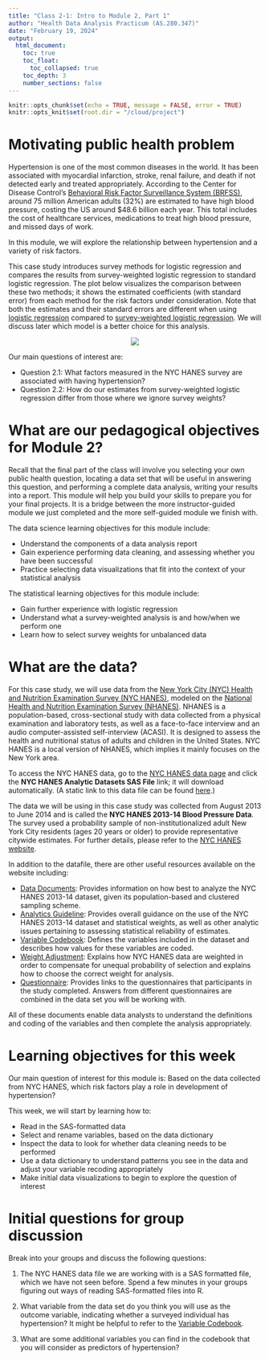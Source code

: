 ```yaml
---
title: "Class 2-1: Intro to Module 2, Part 1"
author: "Health Data Analysis Practicum (AS.280.347)"
date: "February 19, 2024"
output: 
  html_document:
    toc: true
    toc_float: 
      toc_collapsed: true
    toc_depth: 3
    number_sections: false
---
```


```r
knitr::opts_chunk$set(echo = TRUE, message = FALSE, error = TRUE)
knitr::opts_knit$set(root.dir = "/cloud/project")
```


# Motivating public health problem

Hypertension is one of the most common diseases in the world. It has been associated with myocardial infarction, stroke, renal failure, and death if not detected early and treated appropriately. According to the Center for Disease Control's [Behavioral Risk Factor Surveillance System (BRFSS)](https://www.cdc.gov/brfss/){target="_blank"}, around 75 million American adults (32%) are estimated to have high blood pressure, costing the US around $48.6 billion each year. This total includes the cost of healthcare services, medications to treat high blood pressure, and missed days of work.

In this module, we will explore the relationship between hypertension and a variety of risk factors.

This case study introduces survey methods for logistic regression and compares the results from survey-weighted logistic regression to standard logistic regression. The plot below visualizes the comparison between these two methods; it shows the estimated coefficients (with standard error) from each method for the risk factors under consideration.  Note that both the estimates and their standard errors are different when using [logistic regression](https://en.wikipedia.org/wiki/Logistic_regression){target="_blank"} compared to [survey-weighted logistic regression](https://citeseerx.ist.psu.edu/document?repid=rep1&type=pdf&doi=8dc703bdec2bd009e3bc79ba4d38f28ad1e051a2){target="_blank"}. We will discuss later which model is a better choice for this analysis.

<center>
![](data/Finalplot.png)
</center>

Our main questions of interest are:

  * Question 2.1: What factors measured in the NYC HANES survey are associated with having hypertension?
  * Question 2.2: How do our estimates from survey-weighted logistic regression differ from those where we ignore survey weights?



# What are our pedagogical objectives for Module 2?

Recall that the final part of the class will involve you selecting your own public health question, locating a data set that will be useful in answering this question, and performing a complete data analysis, writing your results into a report. This module will help you build your skills to prepare you for your final projects. It is a bridge between the more instructor-guided module we just completed and the more self-guided module we finish with.

The data science learning objectives for this module include:

  * Understand the components of a data analysis report
  * Gain experience performing data cleaning, and assessing whether you have been successful
  * Practice selecting data visualizations that fit into the context of your statistical analysis

The statistical learning objectives for this module include:

  * Gain further experience with logistic regression
  * Understand what a survey-weighted analysis is and how/when we perform one
  * Learn how to select survey weights for unbalanced data

# What are the data?

For this case study, we will use data from the [New York City (NYC) Health and Nutrition Examination Survey (NYC HANES)](http://nychanes.org/){target="_blank"}, modeled on the [National Health and Nutrition Examination Survey (NHANES)](https://wwwn.cdc.gov/nchs/nhanes/default.aspx){target="_blank"}. NHANES is a population-based, cross-sectional study with data collected from a physical examination and laboratory tests, as well as a face-to-face interview and an audio computer-assisted self-interview (ACASI). It is designed to assess the health and nutritional status of adults and children in the United States. NYC HANES is a local version of NHANES, which implies it mainly focuses on the New York area. 

To access the NYC HANES data, go to the [NYC HANES data page](http://nychanes.org/data/){target="_blank"} and  click the **NYC HANES Analytic Datasets SAS File** link; it will download automatically.  (A static link to this data file can be found [here](https://med.nyu.edu/departments-institutes/population-health/divisions-sections-centers/epidemiology/sites/default/files/nyc-hanes-datasets-and-resources-analytic-data-sets-sas-file.sas7bdat){target="_blank"}.)

The data we will be using in this case study was collected from August 2013 to June 2014 and is called the **NYC HANES 2013-14 Blood Pressure Data**.  The survey used a probability sample of non-institutionalized adult New York City residents (ages 20 years or older) to provide representative citywide estimates. For further details, please refer to the [NYC HANES website](http://nychanes.org/){target="_blank"}.

In addition to the datafile, there are other useful resources available on the website including: 

* [Data Documents](https://med.nyu.edu/departments-institutes/population-health/divisions-sections-centers/epidemiology/sites/default/files/nyc-hanes-datasets-and-resources-data-documentation.pdf){target="_blank"}: Provides information on how best to analyze the NYC HANES 2013-14 dataset, given its population-based and clustered sampling scheme.
* [Analytics Guideline](https://med.nyu.edu/departments-institutes/population-health/divisions-sections-centers/epidemiology/sites/default/files/nyc-hanes-datasets-and-resources-analytics-guidelines.pdf){target="_blank"}: Provides overall guidance on the use of the NYC HANES 2013-14 dataset and statistical weights, as well as other analytic issues pertaining to assessing statistical reliability of estimates.
* [Variable Codebook](https://med.nyu.edu/departments-institutes/population-health/divisions-sections-centers/epidemiology/sites/default/files/nyc-hanes-datasets-and-resources-public-dataset-codebook.pdf){target="_blank"}: Defines the variables included in the dataset and describes how values for these variables are coded.
* [Weight Adjustment](https://med.nyu.edu/departments-institutes/population-health/divisions-sections-centers/epidemiology/sites/default/files/nyc-hanes-datasets-and-resources-training-part-ii-weighting-and-age-adjustment.pdf){target="_blank"}: Explains how NYC HANES data are weighted in order to compensate for unequal probability of selection and explains how to choose the correct weight for analysis.
* [Questionnaire](https://wwwn.cdc.gov/nchs/nhanes/continuousnhanes/questionnaires.aspx?BeginYear=2013){target="_blank"}: Provides links to the questionnaires that participants in the study completed. Answers from different questionnaires are combined in the data set you will be working with.

All of these documents enable data analysts to understand the definitions and coding of the variables and then complete the analysis appropriately.

# Learning objectives for this week

Our main question of interest for this module is: Based on the data collected from NYC HANES, which risk factors play a role in development of hypertension?

This week, we will start by learning how to:

* Read in the SAS-formatted data
* Select and rename variables, based on the data dictionary 
* Inspect the data to look for whether data cleaning needs to be performed
* Use a data dictionary to understand patterns you see in the data and adjust your variable recoding appropriately
* Make initial data visualizations to begin to explore the question of interest



# Initial questions for group discussion


Break into your groups and discuss the following questions:

(1) The NYC HANES data file we are working with is a SAS formatted file, which we have not seen before. Spend a few minutes in your groups figuring out ways of reading SAS-formatted files into R.

(2) What variable from the data set do you think you will use as the outcome variable, indicating whether a surveyed individual has hypertension? It might be helpful to refer to the [Variable Codebook](https://med.nyu.edu/departments-institutes/population-health/divisions-sections-centers/epidemiology/sites/default/files/nyc-hanes-datasets-and-resources-public-dataset-codebook.pdf){target="_blank"}.

(3) What are some additional variables you can find in the codebook that you will consider as predictors of hypertension?

